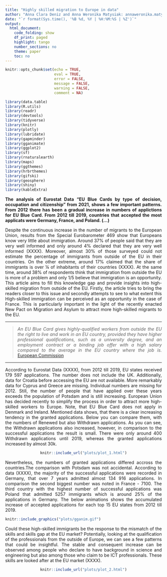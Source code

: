 ```yaml
---
title: "Highly skilled migration to Europe in data"
author: "Anna Clara Deniz and Anna Weronika Matysiak: annaweronika.matysiak@gmail.com"
date: "`r format(Sys.time(), '%B %d, %Y | %H:%M:%S | %Z')`"
output:
  html_document:
    code_folding: show
    df_print: paged
    highlight: tango
    number_sections: no
    theme: paper
    toc: no
---
```


<style>
body {
text-align: justify}
</style>

```r
knitr::opts_chunk$set(echo = TRUE,
                      eval = TRUE,
                      error = FALSE,
                      message = FALSE,
                      warning = FALSE,
                      comment = NA)
```

```r
library(data.table)
library(R.utils)
library(readr)
library(devtools)
library(tidyverse)
library(knitr)
library(plotly)
library(lubridate)
library(gapminder)
library(gganimate)
library(ggplot2)
library(sf)
library(rnaturalearth)
library(maps)
library(ggthemes)
library(hrbrthemes)
library(gifski)
library(geosphere)
library(shiny)
library(kableExtra)
```

**The analysis of Eurostat Data "EU Blue Cards by type of decision, occupation and citizenship" from 2021, shows a few important patterns. From 2012 there has been a gradual increase in numbers of applictions for EU Blue Card. From 2012 till 2019, countries that accepted the most applicats were Germany, France, and Poland. (...) **


Despite the continuous increase in the number of migrants to the European Union, results from the Special Eurobarometer 469 show that Europeans know very little about immigration. Around 37% of people said that they are very well informed and only around 4% declared that they are very well informed (XXXX). Moreover, almost 30% of those surveyed could not estimate the percentage of immigrants from outside of the EU in their countries. On the other extreme, around 17% claimed that the share of immigrants is over ¼ of inhabitants of their countries (XXXX). At the same time, around 38% of respondents think that immigration from outside the EU is more of a problem and only 1/5 believe that immigration is an opportunity. This article aims to fill this knowledge gap and provide insights into high-skilled migration from outside of the EU. Firstly, the article tries to bring the readers closer to this issue and secondly attempts to see to what extent this High-skilled immigration can be perceived as an opportunity in the case of France. This is particularly important in the light of the recently enacted New Pact on Migration and Asylum to attract more high-skilled migrants to the EU.


---

> *An EU Blue Card gives highly-qualified workers from outside the EU the right to live and work in an EU country, provided they have higher professional qualifications, such as a university degree, and an employment contract or a binding job offer with a high salary compared to the average in the EU country where the job is.*
[European Commission](https://ec.europa.eu/immigration/blue-card/essential-information_en)

----


According to Eurostat Data (XXXX), from 2012 till 2019, EU states received 179 597 applications. The number does not include the UK. Additionally, data for Croatia before accessing the EU are not available. More remarkably data for Cyprus and Greece are missing. Individual numbers are missing for 2012. Still, the number of people that have applied over these years exceeds the population of Potsdam and is still increasing. European Union has decided recently to simplify the process in order to attract more high-skilled workers to Europe. Note, that EU Blue Card does not apply in Denmark and Ireland.
Mentioned data shows, that there is a clear increasing tendency in the granted applications. Below you can compare them, with the numbers of Renewed but also Withdrawn applications. As you can see, the Withdrawn applications also increased, however, in comparison to the successful applications the result is small. There were only around 400 Withdrawn applications until 2019, whereas the granted applications increased by almost 30k.


<center>
```r
knitr::include_url("plots/plot_1.html")
```
</center>


Nevertheless, the numbers of granted applications differed accross the countries.The comparison with Potsdam was not accidental. According to data (XXXX), the majority of the successful applications were recorded in Germany, that over 7 years admitted almost 134 916 applications. In comparison the second biggest number was noted in France - 7100. The third country with the highest number of successful applications was Poland that admitted 5257 immigrants which is around 25% of the applications in Germany. The below animations shows the accumulated increase of accepted applications for each top 15 EU states from 2012 till 2019.


```r
knitr::include_graphics("plots/gganim.gif")
```


Could these high-skilled immigrants be the response to the mismatch of the skills and skills gap at the EU market? Potentially, looking at the qualification of the professionals from the outside of Europe, we can see a few patterns that could be insightful. The stable and consequent increase can be observed among people who declare to have background in science and engineering but also among those who claim to be ICT professionals. These skills are looked after at the EU market (XXXX). 


<center>
```r
knitr::include_url("plots/plot_2.html")
```
</center>


